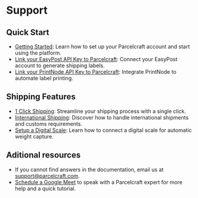 # Support

## Quick Start
- [Getting Started](/getting-started): Learn how to set up your Parcelcraft account and start using the platform.
- [Link your EasyPost API Key to Parcelcraft](/getting-started/connect-easypost): Connect your EasyPost account to generate shipping labels.
- [Link your PrintNode API Key to Parcelcraft](/enable-1-click-shipping/setup-printnode-account): Integrate PrintNode to automate label printing.

## Shipping Features
- [1 Click Shipping](/enable-1-click-shipping): Streamline your shipping process with a single click.
- [International Shipping](/international-shipping): Discover how to handle international shipments and customs requirements.
- [Setup a Digital Scale](/additional-automation/setup-a-digital-scale): Learn how to connect a digital scale for automatic weight capture.

## Aditional resources
- If you cannot find answers in the documentation, email us at [support@parcelcraft.com](mailto:support@parcelcraft.com).
- [Schedule a Google Meet](https://calendly.com/parcelcraft/meeting) to speak with a Parcelcraft expert for more help and a quick tutorial.

